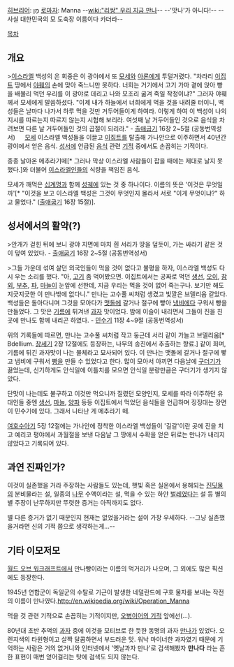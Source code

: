 [[히브리어]]: מָ‏ן‎
[[로마자]]: Manna
--[[wiki:"리쌍" 우리 지금 만나]]--
--'맛나'가 아니다!--
--사실 대한민국의 모 도축장 이름이다 카더라--

[[목차]]
== 개요 ==
>[[이스라엘]] 백성의 온 회중은 이 광야에서 또 [[모세]]와 [[아론]]에게 투덜거렸다. "차라리 [[이집트]] 땅에서 [[야훼]]의 손에 맞아 죽느니만 못하다. 너희는 거기에서 고기 가마 곁에 앉아 빵을 배불리 먹던 우리를 이 광야로 데리고 나와 모조리 굶겨 죽일 작정이냐?" 그러자 야훼께서 모세에게 말씀하셨다. "이제 내가 하늘에서 너희에게 먹을 것을 내려줄 터이니, 백성들은 날마다 나가서 하루 먹을 것만 거두어들이게 하여라. 이렇게 하여 이 백성이 나의 지시를 따르는지 따르지 않는지 시험해 보리라. 여섯째 날 거두어들인 것으로 음식을 차려보면 다른 날 거두어들인 것의 곱절이 되리라."
- [[출애굽기]] 16장 2~5절 (공동번역성서)
　
[[모세]] 이스라엘 백성들을 이끌고 [[이집트]]를 탈출해 가나안으로 이주하면서 40년간 광야에서 얻은 음식. [[성서]]에 언급된 [[음식]] 관련 [[기적]] 중에서도 손꼽히는 기적이다.

종종 날아온 메추라기떼[* 그러나 막상 이스라엘 사람들이 잡을 때에는 제대로 날지 못했다.]와 더불어 [[이스라엘]]인들의 식량을 책임진 음식. 

모세가 깨먹은 [[십계명]]과 함께 [[성궤]]에 있는 것 중 하나이다. 이름의 뜻은 '이것은 무엇일까'[* "이것을 보고 이스라엘 백성은 그것이 무엇인지 몰라서 서로 "이게 무엇이냐?" 하고 물었다." ([[출애굽기]] 16장 15절)].

== 성서에서의 활약(?) ==
>안개가 걷힌 뒤에 보니 광야 지면에 마치 흰 서리가 땅을 덮듯이, 가는 싸라기 같은 것이 덮여 있었다.
- [[출애굽기]] 16장 2~5절 (공동번역성서)

>그들 가운데 섞여 살던 외국인들이 먹을 것이 없다고 불평을 하자, 이스라엘 백성도 다시 우는 소리를 했다. "아, [[고기]] 좀 먹어봤으면. 이집트에서는 공짜로 먹던 [[생선]], [[오이]], [[참외]], [[부추]], [[파]], [[마늘]]이 눈앞에 선한데, 지금 우리는 먹을 것이 없어 죽는구나. 보기만 해도 지긋지긋한 이 만나밖에 없다니." 만나는 고수풀 씨처럼 생겼고 빛깔은 브델리움 같았다. 백성들은 돌아다니며 그것을 모아다가 [[맷돌]]에 갈거나 절구에 빻아 [[냄비]]에다 구워서 빵을 만들었다. 그 맛은 [[기름]]에 튀겨낸 [[과자]] 맛이었다. 밤에 이슬이 내리면서 그들이 진을 친 곳에 만나도 함께 내리곤 하였다.
- [[민수기]] 11장 4~9절 (공동번역성서)

위의 기록들에 따르면, 만나는 고수풀 씨처럼 작고 둥근데 서리 같이 가늘고 브델리움[* Bdellium. [[창세기]] 2장 12절에도 등장하는, 나무의 송진에서 추출하는 향료.] 같이 희며, 기름에 튀긴 과자맛이 나는 물체라고 묘사되어 있다. 이 만나는 맷돌에 갈거나 절구에 빻고 냄비에 구워서 [[빵]]을 만들 수 있었다고 한다. 많이 모아서 아끼면 다음날에 [[구더기]]가 끓었는데, 신기하게도 안식일에 이틀치를 모으면 안식일 분량만큼은 구더기가 생기지 않았다.

단맛이 나는데도 불구하고 이것만 먹으니까 질렸던 모양인지, 모세를 따라 이주하던 유대인들 중엔 [[생선]], [[마늘]], [[양파]] 등등 이집트에서 먹었던 음식들을 언급하며 징징대는 장면이 민수기에 있다. 그래서 나타난 게 메추라기 떼.

[[여호수아]]기 5장 12절에는 가나안에 정착한 이스라엘 백성들이 '길갈'이란 곳에 진을 치고 예리코 평야에서 과월절을 보낸 다음날 그 땅에서 수확을 얻은 뒤로는 만나가 내리지 않았다고 기록되어 있다.

== 과연 진짜인가? ==
이것이 실존했을 거라 주장하는 사람들도 있는데, 햇빛 혹은 실온에서 용해되는 [[진딧물]]의 분비물라는 설, 일종의 [[나무]] 수액이라는 설, 먹을 수 있는 하얀 [[벌레]]였다는 설 등 별의별 주장이 난무하지만 뚜렷한 증거는 아직까지도 없다.

별 다른 증거가 없기 때문인지 현재는 없었을거라는 설이 가장 우세하다. 
--그냥 실존했을거라면 신의 기적 쯤으로 생각하는게...--
== 기타 이모저모 ==
[[월드 오브 워크래프트]]에서 만나빵이라는 이름의 먹거리가 나오며, 그 외에도 많은 픽션에도 등장한다.

1945년 연합군이 독일군의 수탈로 기근이 발생한 네덜란드에 구호 물자를 보내는 작전의 이름이 만나였다.[[http://en.wikipedia.org/wiki/Operation_Manna]]

먹을 것 관련 기적으로 손꼽히는 기적이지만, [[오병이어의 기적]] 앞에선(…).

80년대 초반 추억의 [[과자]] 중에 이것을 모티브로 한 듯한 동명의 과자 [[만나]]가 있었다.  오렌지색의 타원형이고 살짝 달콤하면서 부드러운 맛. 
워낙 마이너한 과자였기 때문에  기억하는 사람은 거의 없거니와 인터넷에서 '옛날과자 만나'로 검색해봤자 '''만나다''' 라는 흔한 표현이 매번 얻어걸리는 탓에 검색도 되지 않는다. 
